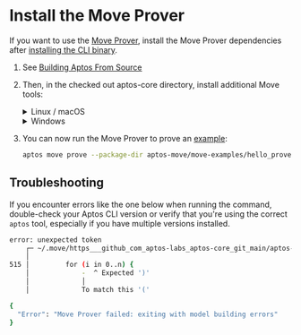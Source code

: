 
# Install the Move Prover

If you want to use the [Move Prover](../../smart-contracts/learn-move/prover.mdx), install the Move Prover dependencies after [installing the CLI binary](.).

1. See [Building Aptos From Source](../../../network/nodes/building-from-source.mdx)

2. Then, in the checked out aptos-core directory, install additional Move tools:
   <details>
   <summary>Linux / macOS</summary>

   1. Open a Terminal session.
   2. Run the dev setup script to prepare your environment: `./scripts/dev_setup.sh -yp`
   3. Update your current shell environment: `source ~/.profile`

   <Callout type="info" emoji="ℹ️">
   `dev_setup.sh -p` updates your `~./profile` with environment variables to support the installed Move Prover tools. You may need to set `.bash_profile` or `.zprofile` or other setup files for your shell.
   </Callout>

   </details>
   <details>
   <summary>Windows</summary>

   1. Open a PowerShell terminal as an administrator.
   2. Run the dev setup script to prepare your environment: `PowerShell -ExecutionPolicy Bypass -File ./scripts/windows_dev_setup.ps1 -y`

   </details>

3. You can now run the Move Prover to prove an [example](https://github.com/aptos-labs/aptos-core/tree/main/aptos-move/move-examples/hello_prover):
   ```bash filename="Terminal"
   aptos move prove --package-dir aptos-move/move-examples/hello_prover/
   ```

## Troubleshooting

If you encounter errors like the one below when running the command, double-check your Aptos CLI version or verify that you're using the correct `aptos` tool, especially if you have multiple versions installed.

```bash filename="Terminal
error: unexpected token
    ┌─ ~/.move/https___github_com_aptos-labs_aptos-core_git_main/aptos-move/framework/aptos-framework/sources/randomness.move:515:16
    │
515 │         for (i in 0..n) {
    │             -  ^ Expected ')'
    │             │
    │             To match this '('

{
  "Error": "Move Prover failed: exiting with model building errors"
}
```

